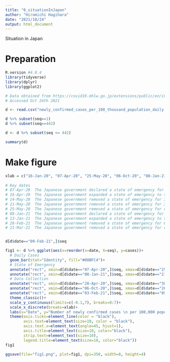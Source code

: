 ---
title: "0_situationInJapan"
author: "Hiromichi Hagihara"
date: "2021/10/24"
output: html_document
---

Situation in Japan

# Preparation
```{r}
R.version #4.0.4
library(tidyverse)
library(dplyr)
library(ggplot2)
```

```{r}
# Data obtained from https://covid19.mhlw.go.jp/extensions/public/en/index.html
# Accessed Oct 24th 2021

d <- read.csv("newly_confirmed_cases_per_100_thousand_population_daily.csv", header=TRUE, fileEncoding="utf-8")

d %>% subset(seq==1)
d %>% subset(seq==442)

d <- d %>% subset(seq <= 442)

summary(d)
```


# Make figure
```{r}
xlab = c("16-Jan-20", "07-Apr-20", "25-May-20", "06-Oct-20", "08-Jan-21", "21-Mar-21")  
  
# Key dates
# 07-Apr-20  The Japanese government declared a state of emergency for 7 prefectures
# 16-Apr-20  The Japanese government expanded a state of emergency to the entire county
# 14-May-20  The Japanese government removed a state of emergency for 39 prefectures
# 21-May-20  The Japanese government removed a state of emergency for 3 prefectures
# 25-May-20  The Japanese government removed a state of emergency for remained 5 prefectures
# 08-Jan-21  The Japanese government declared a state of emergency for 4 prefectures
# 13-Jan-21  The Japanese government expanded a state of emergency to the additional 7 prefectures
# 28-Feb-21  The Japanese government removed a state of emergency for 6 prefectures
# 21-Mar-21  The Japanese government removed a state of emergency for remained 4 prefectures


d[d$date=="09-Feb-21",]$seq  

fig1 <- d %>% ggplot(aes(x=reorder(x=date, X=seq), y=cases))+
  # Daily Cases
  geom_bar(stat="Identity", fill="#00BFC4")+
  # State of Emergency
  annotate("rect", xmin=d[d$date=="07-Apr-20",]$seq, xmax=d[d$date=="25-May-20",]$seq, ymin=0, ymax=7, alpha=0.2, fill="red")+
  annotate("rect", xmin=d[d$date=="08-Jan-21",]$seq, xmax=d[d$date=="21-Mar-21",]$seq, ymin=0, ymax=7, alpha=0.2, fill="red")+
  # Data Collection
  annotate("rect", xmin=d[d$date=="28-Apr-20",]$seq, xmax=d[d$date=="30-Apr-20",]$seq, ymin=6.7, ymax=7, alpha=1, fill="navy")+
  annotate("rect", xmin=d[d$date=="06-Oct-20",]$seq, xmax=d[d$date=="26-Oct-20",]$seq, ymin=6.7, ymax=7, alpha=1, fill="navy")+
  annotate("rect", xmin=d[d$date=="03-Feb-21",]$seq, xmax=d[d$date=="09-Feb-21",]$seq, ymin=6.7, ymax=7, alpha=1, fill="navy")+
  theme_classic()+
  scale_y_continuous(limits=c(-0.1,7), breaks=0:7)+
  scale_x_discrete(breaks=xlab)+
  labs(x="Date", y="Number of newly confirmed cases \n per 100,000 population")+
  theme(axis.ticks=element_line(color = "black"),
        axis.text=element_text(size=10, color = "black"),
        axis.text.x=element_text(angle=45, hjust=1),
        axis.title=element_text(size=10, color="black"),
        strip.text=element_text(size=10),
        legend.title=element_text(size=10, color="black"))
fig1

ggsave(file="fig1.png", plot=fig1, dpi=350, width=8, height=4)
```
